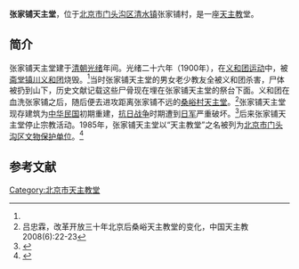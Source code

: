 {{文物保护单位
| 级别 = 市县级
| 省名 = 北京市
| 市/县名 = 北京市门头沟区
| 图片 = 
| 名称 = 天主教堂
| 编号 = 2-？
| 分类 = 古建筑
| 所在 = 清水镇张家铺村
| 时代 = 清
| 登录 = 1985年12月3日
}}

'''张家铺天主堂'''，位于[[北京市|北京市]][[门头沟区|门头沟区]][[清水镇_(北京市)|清水镇]]张家铺村，是一座[[天主教|天主教]]堂。

==简介==
张家铺天主堂建于[[清朝|清朝]][[光绪|光绪]]年间。光绪二十六年（1900年），在[[义和团运动|义和团运动]]中，被[[斋堂镇|斋堂镇川]][[义和团|义和团]]烧毁。<ref name=bjwb/>当时张家铺天主堂的男女老少教友全被义和团杀害，尸体被扔到山下，历史文献记载这些尸骨现在埋在张家铺天主堂的祭台下面。义和团在血洗张家铺之后，随后便去进攻距离张家铺不远的[[后桑峪天主堂|桑峪村天主堂]]。<ref>吕忠霖，改革开放三十年北京后桑峪天主教堂的变化，中国天主教2008(6):22-23</ref>张家铺天主堂现存建筑为[[中华民国|中华民国]]初期重建，[[抗日战争|抗日战争]]时期遭到[[日军|日军]]严重破坏。<ref name=bjwb>{{Cite web|url=http://www.bjww.gov.cn/wbsj/bjwbdw.htm# |title=天主教堂 |author= |date= |publisher=北京文博 |language= |accessdate=2017-01-02 |quote= |deadurl=yes |archiveurl=https://web.archive.org/web/20161229082946/http://www.bjww.gov.cn/wbsj/bjwbdw.htm |archivedate=2016-12-29 }}</ref>后来张家铺天主堂停止宗教活动。1985年，张家铺天主堂以“天主教堂”之名被列为[[北京市门头沟区文物保护单位|北京市门头沟区文物保护单位]]。<ref>{{Cite web |url = http://wh.bjmtg.gov.cn/view.php?id=667 |title = 区级门头沟区区级文物保护单位统计表 |author =  |date = 2016-06-01 |publisher = 门头沟区文化委员会 |language =  |accessdate =  |quote =  |archive-url = https://web.archive.org/web/20170102172401/http://wh.bjmtg.gov.cn/view.php?id=667 |archive-date = 2017-01-02 |dead-url = yes }}</ref>

==参考文献==
{{reflist}}

{{北京教堂}}
[[Category:北京市天主教堂|Category:北京市天主教堂]]